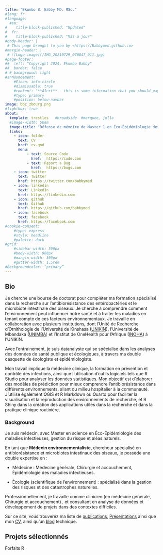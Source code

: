 ```yaml
---
title: "Ekumbo B. Babby MD. MSc."
#lang: fr 
#language:
  #en:
#    title-block-published: "Updated"
#  fr:
#    title-block-published: "Mis à jour"
#body-header: | 
 # This page brought to you by <https://Babbymed.github.io>
#margin-header: |
 # ![Logo image](/IMG_20210729_070847_011.jpg)
#page-footer:
##  left: "Copyright 2024, Ekumbo Babby" 
##  border: false
# # background: light
#announcement: 
    #Eicon: info-circle
    #dismissable: true
    #content: "**Alert** - this is some information that you should pay attention to"
    #type: primary
    #position: below-navbar
image: bbz_zbourg.png
#lightbox: true
about:
  template: trestles   #broadside  #marquee, jolla
  #image-width: 50em
  image-title: "Défense de mémoire de Master 1 en Éco-Épidémiologie des maladies infectieuses gestion du risque et aléas naturels à l'INOHA, 2021"
  links:
    - icon: folder
      text: CV
      href: cv.qmd
      menu:
          - text: Source Code
            href:  https://code.com
          - text: Report a Bug
            href:  https://bugs.com
    - icon: twitter
      text: Twitter
      href: https://twitter.com/babbymed
    - icon: linkedin
      text: LinkedIn
      href: https://linkedin.com
    - icon: github
      text: Github
      href: https://github.com/babbymed
    - icon: facebook
      text: facebook
      href: https://facebook.com
#cookie-consent:
    #type: express
    #style: headline
    #palette: dark
#grid:
    #sidebar-width: 300px
    #body-width: 900px
    #margin-width: 300px
    #gutter-width: 1.5rem
#Backgroundcolor: “primary”
---
```


::: column-page
## Bio

Je cherche une bourse de doctorat pour compléter ma formation spécialisé dans la recherche sur l'antibiorésistance des entérobactéries et le microbiote intestinale des oiseaux. Je cherche à comprendre comment l'environnement peut influencer notre santé et à traiter les maladies en tenant compte de ces facteurs environnementaux. Je travaille en collaboration avec plusieurs institutions, dont l'Unité de Recherche d'Ornithologie de l'Université de Kinshasa ([UNIKIN](https://www.unikin.ac.cd)), l'Université de Mbandaka ([UNIMBA](https://www.4icu.org/reviews/15437.htm)) et l'Institut de OneHealth pour l’Afrique ([INOHA](https://www.inoha.ac.cd/)) à l'UNIKIN.

Avec l'entrainement, je suis datanalyste qui se spécialise dans les analyses des données de santé publique et écologiques, à travers ma double casquette de écologiste et épidémiologiste.

Mon travail implique la médecine clinique, la formation en prévention et contrôle des infections, ainsi que l'utilisation d'outils logiciels tels que R Studio pour analyser les données statistiques. Mon objectif est d'élaborer des modèles de prédiction pour mieux comprendre l'antibiorésistance dans différents environnements, allant du milieu hospitalier à la communauté. J'utilise également QGIS et R Markdown ou Quarto pour faciliter la visualisation et la reproduction des environnements de recherche, et R Shiny dans la création des applications utiles dans la recherche et dans la pratique clinique routinière.

### **Background**

Je suis médecin, avec Master en science en Éco-Épidémiologie des maladies infectieuses, gestion du risque et aléas naturels.

En tant que **Médecin environnementaliste**, chercheur spécialisé en antibiorésistance et microbiotes intestinaux des oiseaux, je possède une double expertise en :

-   Médecine : Médecine générale, Chirurgie et accouchement, Épidémiologie des maladies infectieuses.

-   Écologie (scientifique de l'environnement) : spécialisé dans la gestion des risques et des catastrophes naturelles.

Professionnellement, je travaille comme clinicien (en médecine générale, Chirurgie et accouchement) , et consultant en analyse de données et développement de projets dans des contextes difficiles.

Sur ce site, vous trouverez ma liste de [publications](https://babbymed.github.io/Publication), [Présentations](https://babbymed.github.io/Présentation) ainsi que mon [CV](https://babbymed.github.io/CV), ainsi qu'un [blog](https://babbymed.github.io/Blog) technique.

<p>

</p>

## Projets sélectionnés

Forfaits R

<link rel="me" href="https://Babbymed.github.io/@babbymed2024">
:::
